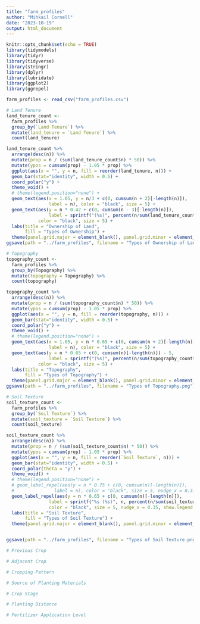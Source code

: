 ---
title: "farm_profiles"
author: "Mihkail Cornell"
date: "2023-10-19"
output: html_document
---

```{r setup, include=FALSE}
knitr::opts_chunk$set(echo = TRUE)
library(tidymodels)
library(tidyr)
library(tidyverse)
library(stringr)
library(dplyr)
library(lubridate)
library(ggplot2)
library(ggrepel)

farm_profiles <- read_csv("farm_profiles.csv")
```

```{r}
# Land Tenure
land_tenure_count <-
  farm_profiles %>%
  group_by(`Land Tenure`) %>%
  mutate(land_tenure = `Land Tenure`) %>%
  count(land_tenure)

land_tenure_count %>%
  arrange(desc(n)) %>%
  mutate(prop = n / (sum(land_tenure_count$n) * 50)) %>%
  mutate(ypos = cumsum(prop) - 1.05 * prop) %>%
  ggplot(aes(x = "", y = n, fill = reorder(land_tenure, n))) + 
  geom_bar(stat="identity", width = 0.5) +
  coord_polar("y") + 
  theme_void() +
  # theme(legend.position="none") +
  geom_text(aes(x = 1.05, y = n/3 + c(0, cumsum(n + 2)[-length(n)]), 
                label = n), color = "black", size = 5) +
  geom_text(aes(y = n * 0.42 + c(0, cumsum(n - 3)[-length(n)]), 
                label = sprintf("(%s)", percent(n/sum(land_tenure_count$n)))), 
            color = "black", size = 5) +
  labs(title = "Ownership of Land",
       fill = "Types of Ownership") + 
  theme(panel.grid.major = element_blank(), panel.grid.minor = element_blank())
ggsave(path = "../farm_profiles", filename = "Types of Ownership of Land.png")

```

```{r}
# Topography
topography_count <-
  farm_profiles %>%
  group_by(Topography) %>%
  mutate(topography = Topography) %>%
  count(topography)

topography_count %>%
  arrange(desc(n)) %>%
  mutate(prop = n / (sum(topography_count$n) * 50)) %>%
  mutate(ypos = cumsum(prop) - 1.05 * prop) %>%
  ggplot(aes(x = "", y = n, fill = reorder(topography, n))) + 
  geom_bar(stat="identity", width = 0.5) +
  coord_polar("y") + 
  theme_void() +
  # theme(legend.position="none") +
  geom_text(aes(x = 1.05, y = n * 0.65 + c(0, cumsum(n + 2)[-length(n)]), 
                label = n), color = "black", size = 5) +
  geom_text(aes(y = n * 0.65 + c(0, cumsum(n)[-length(n)]) - 5, 
                label = sprintf("(%s)", percent(n/sum(topography_count$n)))), 
            color = "black", size = 5) +
  labs(title = "Topography",
       fill = "Types of Topography") + 
  theme(panel.grid.major = element_blank(), panel.grid.minor = element_blank()) 
ggsave(path = "../farm_profiles", filename = "Types of Topography.png")

```

```{r}
# Soil Texture
soil_texture_count <-
  farm_profiles %>%
  group_by(`Soil Texture`) %>%
  mutate(soil_texture = `Soil Texture`) %>%
  count(soil_texture)

soil_texture_count %>%
  arrange(desc(n)) %>%
  mutate(prop = n / (sum(soil_texture_count$n) * 50)) %>%
  mutate(ypos = cumsum(prop) - 1.05 * prop) %>%
  ggplot(aes(x = "", y = n, fill = reorder(`Soil Texture`, n))) + 
  geom_bar(stat="identity", width = 0.5) +
  coord_polar(theta = "y") + 
  theme_void() +
  # theme(legend.position="none") +
  # geom_label_repel(aes(y = n * 0.75 + c(0, cumsum(n)[-length(n)]), 
  #               label = n), color = "black", size = 5, nudge_x = 0.3) +
  geom_label_repel(aes(y = n * 0.65 + c(0, cumsum(n)[-length(n)]), 
                label = sprintf("%s (%s)", n, percent(n/sum(soil_texture_count$n)))), 
                color = "black", size = 5, nudge_x = 0.35, show.legend = NA) +
  labs(title = "Soil Texture",
       fill = "Types of Soil Texture") + 
  theme(panel.grid.major = element_blank(), panel.grid.minor = element_blank()) 


ggsave(path = "../farm_profiles", filename = "Types of Soil Texture.png")
```

```{r}
# Previous Crop
```

```{r}
# Adjacent Crop
```

```{r}
# Cropping Pattern
```


```{r}
# Source of Planting Materials
```


```{r}
# Crop Stage
```


```{r}
# Planting Distance
```


```{r}
# Fertilizer Application Level
```





















